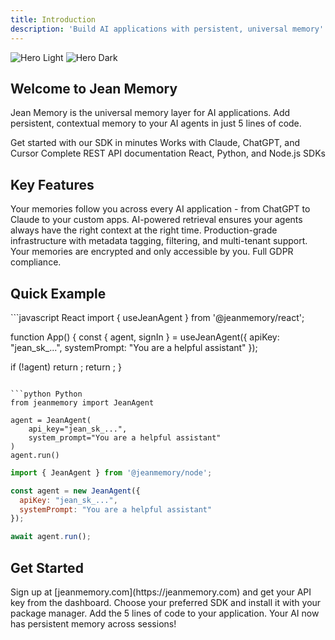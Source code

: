 ```yaml
---
title: Introduction
description: 'Build AI applications with persistent, universal memory'
---
```


<img
  className="block dark:hidden"
  src="/images/hero-light.svg"
  alt="Hero Light"
/>
<img
  className="hidden dark:block"
  src="/images/hero-dark.svg"
  alt="Hero Dark"
/>

## Welcome to Jean Memory

Jean Memory is the universal memory layer for AI applications. Add persistent, contextual memory to your AI agents in just 5 lines of code.

<CardGroup cols={2}>
  <Card
    title="5-Line Integration"
    icon="code"
    href="/quickstart"
  >
    Get started with our SDK in minutes
  </Card>
  <Card
    title="MCP Compatible"
    icon="plug"
    href="/mcp/introduction"
  >
    Works with Claude, ChatGPT, and Cursor
  </Card>
  <Card
    title="API Reference"
    icon="book"
    href="/api-reference/introduction"
  >
    Complete REST API documentation
  </Card>
  <Card
    title="SDK Libraries"
    icon="package"
    href="/sdk/introduction"
  >
    React, Python, and Node.js SDKs
  </Card>
</CardGroup>

## Key Features

<AccordionGroup>
  <Accordion title="Universal Memory" icon="brain">
    Your memories follow you across every AI application - from ChatGPT to Claude to your custom apps.
  </Accordion>
  <Accordion title="Smart Context" icon="sparkles">
    AI-powered retrieval ensures your agents always have the right context at the right time.
  </Accordion>
  <Accordion title="Enterprise Ready" icon="building">
    Production-grade infrastructure with metadata tagging, filtering, and multi-tenant support.
  </Accordion>
  <Accordion title="Privacy First" icon="shield">
    Your memories are encrypted and only accessible by you. Full GDPR compliance.
  </Accordion>
</AccordionGroup>

## Quick Example

<CodeGroup>
```javascript React
import { useJeanAgent } from '@jeanmemory/react';

function App() {
  const { agent, signIn } = useJeanAgent({
    apiKey: "jean_sk_...",
    systemPrompt: "You are a helpful assistant"
  });

  if (!agent) return <SignInWithJean onSuccess={signIn} />;
  return <JeanChat agent={agent} />;
}
```

```python Python
from jeanmemory import JeanAgent

agent = JeanAgent(
    api_key="jean_sk_...",
    system_prompt="You are a helpful assistant"
)
agent.run()
```

```javascript Node.js
import { JeanAgent } from '@jeanmemory/node';

const agent = new JeanAgent({
  apiKey: "jean_sk_...",
  systemPrompt: "You are a helpful assistant"
});

await agent.run();
```
</CodeGroup>

## Get Started

<Steps>
  <Step title="Get your API Key">
    Sign up at [jeanmemory.com](https://jeanmemory.com) and get your API key from the dashboard.
  </Step>
  <Step title="Install the SDK">
    Choose your preferred SDK and install it with your package manager.
  </Step>
  <Step title="Initialize Jean">
    Add the 5 lines of code to your application.
  </Step>
  <Step title="Start Building">
    Your AI now has persistent memory across sessions!
  </Step>
</Steps>